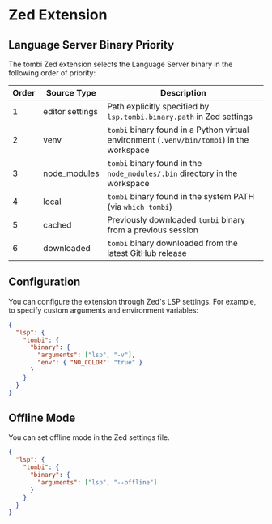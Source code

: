 # Zed Extension

## Language Server Binary Priority

The tombi Zed extension selects the Language Server binary in the following order of priority:

| Order | Source Type      | Description                                                                                 |
|-------|------------------|--------------------------------------------------------------------------------------------|
| 1     | editor settings  | Path explicitly specified by `lsp.tombi.binary.path` in Zed settings                        |
| 2     | venv             | `tombi` binary found in a Python virtual environment (`.venv/bin/tombi`) in the workspace   |
| 3     | node_modules     | `tombi` binary found in the `node_modules/.bin` directory in the workspace                  |
| 4     | local            | `tombi` binary found in the system PATH (via `which tombi`)                                 |
| 5     | cached           | Previously downloaded `tombi` binary from a previous session                                 |
| 6     | downloaded       | `tombi` binary downloaded from the latest GitHub release                                     |

## Configuration

You can configure the extension through Zed's LSP settings. For example, to specify custom arguments and environment variables:

```json
{
  "lsp": {
    "tombi": {
      "binary": {
        "arguments": ["lsp", "-v"],
        "env": { "NO_COLOR": "true" }
      }
    }
  }
}
```

## Offline Mode

You can set offline mode in the Zed settings file.

```json
{
  "lsp": {
    "tombi": {
      "binary": {
        "arguments": ["lsp", "--offline"]
      }
    }
  }
}
```

